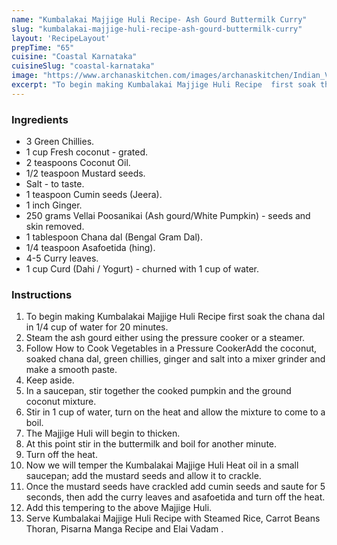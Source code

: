 ---
name: "Kumbalakai Majjige Huli Recipe- Ash Gourd Buttermilk Curry"
slug: "kumbalakai-majjige-huli-recipe-ash-gourd-buttermilk-curry"
layout: 'RecipeLayout'
prepTime: "65"
cuisine: "Coastal Karnataka"
cuisineSlug: "coastal-karnataka"
image: "https://www.archanaskitchen.com/images/archanaskitchen/Indian_Vegetables_Gravy/kumbalkai-majjige-huli.jpg"
excerpt: "To begin making Kumbalakai Majjige Huli Recipe  first soak the chana dal in 14 cup of water for 20 minutes"
---

### Ingredients

- 3 Green Chillies.
- 1 cup Fresh coconut - grated.
- 2 teaspoons Coconut Oil.
- 1/2 teaspoon Mustard seeds.
- Salt - to taste.
- 1 teaspoon Cumin seeds (Jeera).
- 1 inch Ginger.
- 250 grams Vellai Poosanikai (Ash gourd/White Pumpkin) - seeds and skin removed.
- 1 tablespoon Chana dal (Bengal Gram Dal).
- 1/4 teaspoon Asafoetida (hing).
- 4-5 Curry leaves.
- 1 cup Curd (Dahi / Yogurt) - churned with 1 cup of water.

### Instructions

1. To begin making Kumbalakai Majjige Huli Recipe  first soak the chana dal in 1/4 cup of water for 20 minutes.
1. Steam the ash gourd either using the pressure cooker or a steamer.
1. Follow How to Cook Vegetables in a Pressure CookerAdd  the coconut, soaked chana dal, green chillies, ginger and salt into a mixer grinder and make a smooth paste.
1. Keep aside.
1. In a saucepan, stir together the cooked pumpkin and the ground coconut mixture.
1. Stir in 1 cup of water, turn on the heat and allow the mixture to come to a boil.
1. The Majjige Huli will begin to thicken.
1. At this point stir in the buttermilk and boil for another minute.
1. Turn off the heat.
1. Now we will temper the Kumbalakai Majjige Huli Heat oil in a small saucepan; add the mustard seeds and allow it to crackle.
1. Once the mustard seeds have crackled add cumin seeds and saute for 5 seconds, then add the curry leaves and asafoetida and turn off the heat.
1. Add this tempering to the above Majjige Huli.
1. Serve Kumbalakai Majjige Huli Recipe with Steamed Rice, Carrot Beans Thoran, Pisarna Manga Recipe and Elai Vadam .

